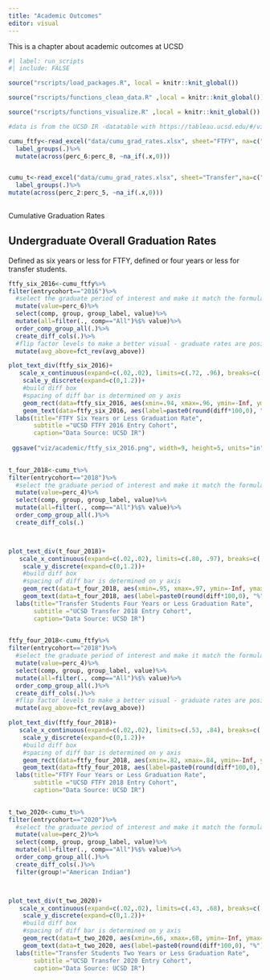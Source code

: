 ```yaml
---
title: "Academic Outcomes"
editor: visual
---
```

This is a chapter about academic outcomes at UCSD

```r
#| label: run_scripts
#| include: FALSE

source("rscripts/load_packages.R", local = knitr::knit_global())

source("rscripts/functions_clean_data.R" ,local = knitr::knit_global())

source("rscripts/functions_visualize.R" ,local = knitr::knit_global())

```


```r
#data is from the UCSD IR -datatable with https://tableau.ucsd.edu/#/views/UGGraduationandRetentionRates2022/TransferGraduationRates?:iid=1

cumu_ftfy<-read_excel("data/cumu_grad_rates.xlsx", sheet="FTFY", na=c("0.000",""))%>%
  label_groups(.)%>%
  mutate(across(perc_6:perc_8, ~na_if(.x,0)))


cumu_t<-read_excel("data/cumu_grad_rates.xlsx", sheet="Transfer",na=c("0.000",""))%>%
  label_groups(.)%>%
mutate(across(perc_2:perc_5, ~na_if(.x,0)))
    
```

Cumulative Graduation Rates

## Undergraduate Overall Graduation Rates

Defined as six years or less for FTFY, defined or four years or less for transfer students. 

```r

ftfy_six_2016<-cumu_ftfy%>%
filter(entrycohort=="2016")%>%
  #select the graduate period of interest and make it match the formula's generic column name  - value 
  mutate(value=perc_6)%>%
  select(comp, group, group_label, value)%>%
  mutate(all=filter(., comp=="All")%$% value)%>%
  order_comp_group_all(.)%>%
  create_diff_cols(.)%>%
  #flip factor levels to make a better visual - graduate rates are positive
  mutate(avg_above=fct_rev(avg_above))

plot_text_div(ftfy_six_2016)+
   scale_x_continuous(expand=c(.02,.02), limits=c(.72, .96), breaks=c(.875,.95), labels=c("Student Average",  "Difference from \nAverage"), position="top")+
    scale_y_discrete(expand=c(0,1.2))+
    #build diff box
    #spacing of diff bar is determined on y axis
    geom_rect(data=ftfy_six_2016, aes(xmin=.94, xmax=.96, ymin=-Inf, ymax=Inf), fill="grey") +
    geom_text(data=ftfy_six_2016, aes(label=paste0(round(diff*100,0), "%"), x=.95, y=group_label, color=avg_above), fontface="bold", size=3)+
  labs(title="FTFY Six Years or Less Graduation Rate",
       subtitle ="UCSD FTFY 2016 Entry Cohort",
       caption="Data Source: UCSD IR")
 
 ggsave("viz/academic/ftfy_six_2016.png", width=9, height=5, units="in", dpi=300)
      
```

```r
t_four_2018<-cumu_t%>%
filter(entrycohort=="2018")%>%
  #select the graduate period of interest and make it match the formula's generic column name  - value 
  mutate(value=perc_4)%>%
  select(comp, group, group_label, value)%>%
  mutate(all=filter(., comp=="All")%$% value)%>%
  order_comp_group_all(.)%>%
  create_diff_cols(.)



plot_text_div(t_four_2018)+
   scale_x_continuous(expand=c(.02,.02), limits=c(.80, .97), breaks=c(.877,.96), labels=c("Student Average",  "Difference from \nAverage"), position="top")+
    scale_y_discrete(expand=c(0,1.2))+
    #build diff box
    #spacing of diff bar is determined on y axis
    geom_rect(data=t_four_2018, aes(xmin=.95, xmax=.97, ymin=-Inf, ymax=Inf), fill="grey") +
    geom_text(data=t_four_2018, aes(label=paste0(round(diff*100,0), "%"), x=.96, y=group_label, color=avg_above), fontface="bold", size=3)+
  labs(title="Transfer Students Four Years or Less Graduation Rate",
       subtitle ="UCSD Transfer 2018 Entry Cohort",
       caption="Data Source: UCSD IR")
 

```


```r
ftfy_four_2018<-cumu_ftfy%>%
filter(entrycohort=="2018")%>%
  #select the graduate period of interest and make it match the formula's generic column name  - value 
  mutate(value=perc_4)%>%
  select(comp, group, group_label, value)%>%
  mutate(all=filter(., comp=="All")%$% value)%>%
  order_comp_group_all(.)%>%
  create_diff_cols(.)%>%
  #flip factor levels to make a better visual - graduate rates are positive
  mutate(avg_above=fct_rev(avg_above))

plot_text_div(ftfy_four_2018)+
   scale_x_continuous(expand=c(.02,.02), limits=c(.53, .84), breaks=c(.736,.83), labels=c("Student Average",  "Difference from \nAverage"), position="top")+
    scale_y_discrete(expand=c(0,1.2))+
    #build diff box
    #spacing of diff bar is determined on y axis
    geom_rect(data=ftfy_four_2018, aes(xmin=.82, xmax=.84, ymin=-Inf, ymax=Inf), fill="grey") +
    geom_text(data=ftfy_four_2018, aes(label=paste0(round(diff*100,0), "%"), x=.83, y=group_label, color=avg_above), fontface="bold", size=3)+
  labs(title="FTFY Four Years or Less Graduation Rate",
       subtitle ="UCSD FTFY 2018 Entry Cohort",
       caption="Data Source: UCSD IR")
 
```
```r

t_two_2020<-cumu_t%>%
filter(entrycohort=="2020")%>%
  #select the graduate period of interest and make it match the formula's generic column name  - value 
  mutate(value=perc_2)%>%
  select(comp, group, group_label, value)%>%
  mutate(all=filter(., comp=="All")%$% value)%>%
  order_comp_group_all(.)%>%
  create_diff_cols(.)%>%
  filter(group!="American Indian")



plot_text_div(t_two_2020)+
   scale_x_continuous(expand=c(.02,.02), limits=c(.43, .68), breaks=c(.566,.67), labels=c("Student Average",  "Difference from \nAverage"), position="top")+
    scale_y_discrete(expand=c(0,1.2))+
    #build diff box
    #spacing of diff bar is determined on y axis
    geom_rect(data=t_two_2020, aes(xmin=.66, xmax=.68, ymin=-Inf, ymax=Inf), fill="grey") +
    geom_text(data=t_two_2020, aes(label=paste0(round(diff*100,0), "%"), x=.67, y=group_label, color=avg_above), fontface="bold", size=3)+
  labs(title="Transfer Students Two Years or Less Graduation Rate",
       subtitle ="UCSD Transfer 2020 Entry Cohort",
       caption="Data Source: UCSD IR")
 
```

